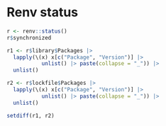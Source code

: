 # Renv status

```r
r <- renv::status()
r$synchronized

r1 <- r$library$Packages |> 
  lapply(\(x) x[c("Package", "Version")] |> 
           unlist() |> paste(collapse = "_")) |> 
  unlist()

r2 <- r$lockfile$Packages |> 
  lapply(\(x) x[c("Package", "Version")] |> 
           unlist() |> paste(collapse = "_")) |> 
  unlist()

setdiff(r1, r2)
```